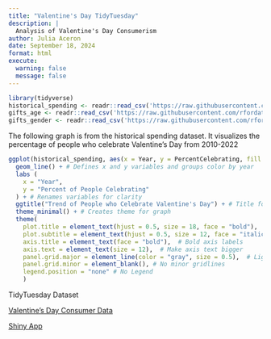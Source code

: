 ```yaml
---
title: "Valentine's Day TidyTuesday" 
description: |
  Analysis of Valentine's Day Consumerism
author: Julia Aceron
date: September 18, 2024
format: html
execute:
  warning: false
  message: false
---
```


```r
library(tidyverse)
historical_spending <- readr::read_csv('https://raw.githubusercontent.com/rfordatascience/tidytuesday/master/data/2024/2024-02-13/historical_spending.csv')
gifts_age <- readr::read_csv('https://raw.githubusercontent.com/rfordatascience/tidytuesday/master/data/2024/2024-02-13/gifts_age.csv')
gifts_gender <- readr::read_csv('https://raw.githubusercontent.com/rfordatascience/tidytuesday/master/data/2024/2024-02-13/gifts_gender.csv')
```

The following graph is from the historical spending dataset. It visualizes the percentage of people who celebrate Valentine's Day from 2010-2022

```r
ggplot(historical_spending, aes(x = Year, y = PercentCelebrating, fill = Year)) + # Uses historical_spending for ggplot
  geom_line() + # Defines x and y variables and groups color by year
  labs (
    x = "Year",
    y = "Percent of People Celebrating"
  ) + # Renames variables for clarity
  ggtitle("Trend of People who Celebrate Valentine's Day") + # Title for Graph
  theme_minimal() + # Creates theme for graph
  theme(
    plot.title = element_text(hjust = 0.5, size = 18, face = "bold"),  # Center and bold the title
    plot.subtitle = element_text(hjust = 0.5, size = 12, face = "italic"),  # Subtitle formatting
    axis.title = element_text(face = "bold"),  # Bold axis labels
    axis.text = element_text(size = 12),  # Make axis text bigger
    panel.grid.major = element_line(color = "gray", size = 0.5),  # Lighter gridlines
    panel.grid.minor = element_blank(), # No minor gridlines
    legend.position = "none" # No Legend
    ) 

```

TidyTuesday Dataset

[Valentine's Day Consumer Data](https://www.kaggle.com/datasets/infinator/happy-valentines-day-2022) 

[Shiny App](https://juliatenorio.shinyapps.io/shinyappvalentines/)



